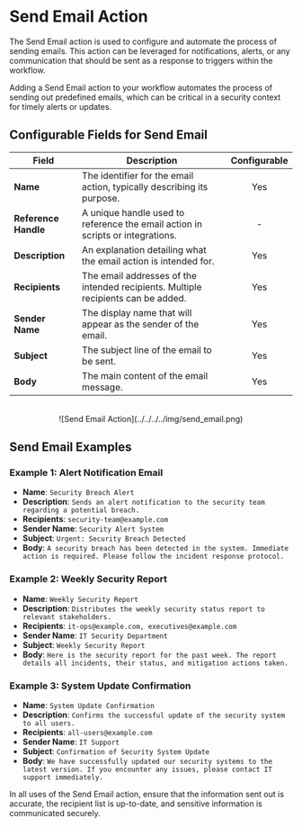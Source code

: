 # Send Email Action

The Send Email action is used to configure and automate the process of sending emails. This action can be leveraged for notifications, alerts, or any 
communication that should be sent as a response to triggers within the workflow.

Adding a Send Email action to your workflow automates the process of sending out predefined emails, which can be critical in a security context for 
timely alerts or updates.


## Configurable Fields for Send Email

| Field              | Description                                                                 | Configurable |
|--------------------|-----------------------------------------------------------------------------|:------------:|
| **Name**           | The identifier for the email action, typically describing its purpose.       |      Yes     |
| **Reference Handle** | A unique handle used to reference the email action in scripts or integrations. |      -     |
| **Description**    | An explanation detailing what the email action is intended for.             |      Yes     |
| **Recipients**     | The email addresses of the intended recipients. Multiple recipients can be added. |      Yes     |
| **Sender Name**    | The display name that will appear as the sender of the email.               |      Yes     |
| **Subject**        | The subject line of the email to be sent.                                   |      Yes     |
| **Body**           | The main content of the email message.                                      |      Yes     |


<div align="center">
    <br/>
    ![Send Email Action](../../../../img/send_email.png)
</div>


## Send Email Examples

### Example 1: Alert Notification Email

* **Name**: `Security Breach Alert`
* **Description**: `Sends an alert notification to the security team regarding a potential breach.`
* **Recipients**: `security-team@example.com`
* **Sender Name**: `Security Alert System`
* **Subject**: `Urgent: Security Breach Detected`
* **Body**: `A security breach has been detected in the system. Immediate action is required. Please follow the incident response protocol.`



### Example 2: Weekly Security Report
* **Name**: `Weekly Security Report`
* **Description**: `Distributes the weekly security status report to relevant stakeholders.`
* **Recipients**: `it-ops@example.com, executives@example.com`
* **Sender Name**: `IT Security Department`
* **Subject**: `Weekly Security Report`
* **Body**: `Here is the security report for the past week. The report details all incidents, their status, and mitigation actions taken.`


### Example 3: System Update Confirmation
* **Name**: `System Update Confirmation`
* **Description**: `Confirms the successful update of the security system to all users.`
* **Recipients**: `all-users@example.com`
* **Sender Name**: `IT Support`
* **Subject**: `Confirmation of Security System Update`
* **Body**: `We have successfully updated our security systems to the latest version. If you encounter any issues, please contact IT support immediately.`


In all uses of the Send Email action, ensure that the information sent out is accurate, the recipient list is up-to-date, and sensitive information is 
communicated securely.


